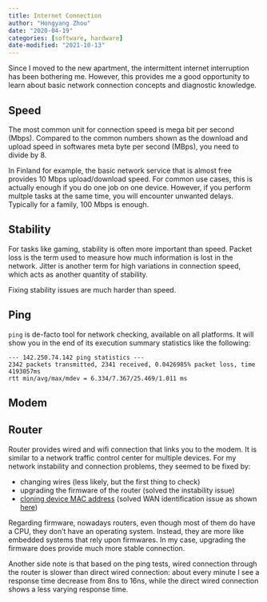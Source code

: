 ```yaml
---
title: Internet Connection
author: "Hongyang Zhou"
date: "2020-04-19"
categories: [software, hardware]
date-modified: "2021-10-13"
---
```


Since I moved to the new apartment, the intermittent internet interruption has been bothering me.
However, this provides me a good opportunity to learn about basic network connection concepts and diagnostic knowledge.

## Speed

The most common unit for connection speed is mega bit per second (Mbps).
Compared to the common numbers shown as the download and upload speed in softwares meta byte per second (MBps), you need to divide by 8.

In Finland for example, the basic network service that is almost free provides 10 Mbps upload/download speed.
For common use cases, this is actually enough if you do one job on one device.
However, if you perform multple tasks at the same time, you will encounter unwanted delays.
Typically for a family, 100 Mbps is enough.

## Stability

For tasks like gaming, stability is often more important than speed.
Packet loss is the term used to measure how much information is lost in the network.
Jitter is another term for high variations in connection speed, which acts as another quantity of stability.

Fixing stability issues are much harder than speed.

## Ping

`ping` is de-facto tool for network checking, available on all platforms.
It will show you in the end of its execution summary statistics like the following:

```shell
--- 142.250.74.142 ping statistics ---
2342 packets transmitted, 2341 received, 0.0426985% packet loss, time 4193057ms
rtt min/avg/max/mdev = 6.334/7.367/25.469/1.011 ms
```

## Modem

## Router

Router provides wired and wifi connection that links you to the modem. It is similar to a network traffic control center for multiple devices. For my network instability and connection problems, they seemed to be fixed by:

* changing wires (less likely, but the first thing to check)
* upgrading the firmware of the router (solved the instability issue)
* [cloning device MAC address](https://www.cablematters.com/blog/Networking/what-is-mac-address-cloning) (solved WAN identification issue as shown [here](https://community.tp-link.com/us/home/forum/topic/157141))

Regarding firmware, nowadays routers, even though most of them do have a CPU, they don't have an operating system. Instead, they are more like embedded systems that rely upon firmwares. In my case, upgrading the firmware does provide much more stable connection.

Another side note is that based on the ping tests, wired connection through the router is slower than direct wired connection: about every minute I see a response time decrease from 8ns to 16ns, while the direct wired connection shows a less varying response time. 

